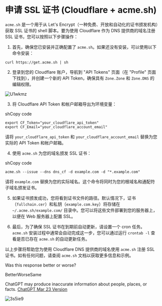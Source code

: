 # 申请 SSL 证书 (Cloudflare + acme.sh)

`acme.sh` 是一个用于从 Let's Encrypt（一种免费、开放和自动化的证书颁发机构）获取 SSL 证书的 shell 脚本。要为使用 Cloudflare 作为 DNS 提供商的域名注册 SSL 证书，您可以按照以下步骤操作：

1.  首先，确保您已安装并正确配置了 `acme.sh`。如果还没有安装，可以使用以下命令安装：

```
curl https://get.acme.sh | sh
```

2.  登录到您的 Cloudflare 账户，导航到 "API Tokens" 页面（在 "Profile" 页面下找到），并创建一个新的 API Token，确保具有 `Zone.Zone` 和 `Zone.DNS` 的编辑权限。

![U1wkmz](https://storage.qiniu.jansora.com/files/uPic/2023/04/26/U1wkmz.png)

3.  将 Cloudflare API Token 和帐户邮箱导出为环境变量：


shCopy code

```
export CF_Token="your_cloudflare_api_token"
export CF_Email="your_cloudflare_account_email"
```

请将 `your_cloudflare_api_token` 和 `your_cloudflare_account_email` 替换为您实际的 API Token 和帐户邮箱。

4.  使用 `acme.sh` 为您的域名颁发 SSL 证书：

shCopy code

```
acme.sh --issue --dns dns_cf -d example.com -d "*.example.com"
```

请将 `example.com` 替换为您的实际域名。这个命令将同时为您的根域名和通配符子域名颁发证书。

5.  如果证书颁发成功，您将看到证书文件的路径。默认情况下，证书（`fullchain.cer`）和私钥（`example.com.key`）将存储在 `~/.acme.sh/example.com/` 目录中。您可以将这些文件部署到您的服务器上，以便在 Web 服务器上配置 SSL。

6.  最后，为了确保 SSL 证书在到期前自动更新，请设置一个 cron 任务。`acme.sh` 安装过程中通常会自动完成这一步，您可以通过运行 `crontab -l` 查看是否已存在 `acme.sh` 的自动更新任务。


以上步骤将帮助您为使用 Cloudflare DNS 提供商的域名使用 `acme.sh` 注册 SSL 证书。如有任何问题，请查阅 `acme.sh` 文档以获取更多信息和示例。

Was this response better or worse?

BetterWorseSame



ChatGPT may produce inaccurate information about people, places, or facts. [ChatGPT Mar 23 Version](https://help.openai.com/en/articles/6825453-chatgpt-release-notes)

![3s5ie9](https://storage.qiniu.jansora.com/files/uPic/2023/04/26/3s5ie9.png)